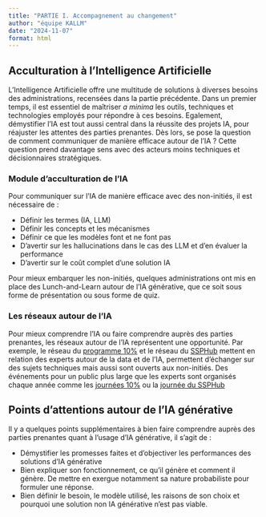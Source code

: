 ```yaml
---
title: "PARTIE I. Accompagnement au changement"
author: "équipe KALLM"
date: "2024-11-07"
format: html
---
```


## Acculturation à l'Intelligence Artificielle

L'Intelligence Artificielle offre une multitude de solutions à diverses besoins des administrations, recensées dans la partie précédente.
Dans un premier temps, il est essentiel de maîtriser *a minima* les outils, techniques et technologies employés pour répondre à ces besoins. Egalement, démystifier l'IA est tout aussi central dans la réussite des projets IA, pour réajuster les attentes des parties prenantes. Dès lors, se pose la question de comment communiquer de manière efficace autour de l'IA ? Cette question prend davantage sens avec des acteurs moins techniques et décisionnaires stratégiques.

### Module d'acculturation de l'IA

Pour communiquer sur l'IA de manière efficace avec des non-initiés, il est nécessaire de  :

* Définir les termes (IA, LLM)
* Définir les concepts et les mécanismes
* Définir ce que les modèles font et ne font pas
* D'avertir sur les hallucinations dans le cas des LLM et d'en évaluer la performance
* D'avertir sur le coût complet d'une solution IA

Pour mieux embarquer les non-initiés, quelques administrations ont mis en place des Lunch-and-Learn autour de l'IA générative, que ce soit sous forme de présentation ou sous forme de quiz.

### Les réseaux autour de l'IA

Pour mieux comprendre l'IA ou faire comprendre auprès des parties prenantes, les réseaux autour de l'IA représentent une opportunité. Par exemple, le réseau du [programme 10%](https://www.10pourcent.etalab.gouv.fr/) et le réseau du [SSPHub](https://ssphub.netlify.app/) mettent en relation des experts autour de la data et de l'IA, permettent d'échanger sur des sujets techniques mais aussi sont ouverts aux non-initiés. Des événements pour un public plus large que les experts sont organisés chaque année comme les [journées 10%](https://10pct.datascience.etalab.studio/les-actualites/le-programme-10-est-de-retour/) ou la [journée du SSPHub](https://ssphub.netlify.app/talk/2024-10-14-network-day/)

## Points d'attentions autour de l'IA générative

Il y a quelques points supplémentaires à bien faire comprendre auprès des parties prenantes quant à l'usage d'IA générative, il s'agit de :

* Démystifier les promesses faites et d'objectiver les performances des solutions d'IA générative
* Bien expliquer son fonctionnement, ce qu'il génère et comment il génère. De mettre en exergue notamment sa nature probabiliste pour formuler une réponse.
* Bien définir le besoin, le modèle utilisé, les raisons de son choix et pourquoi une solution non IA générative n'est pas viable.

